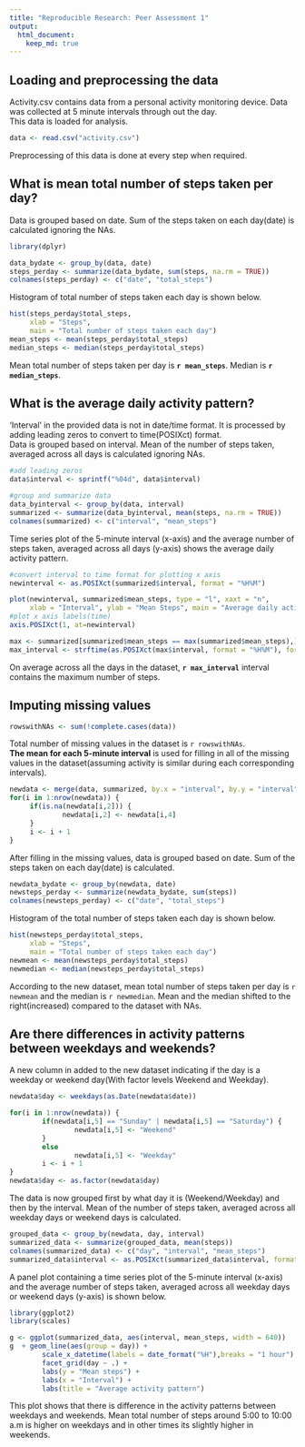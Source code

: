 ```yaml
---
title: "Reproducible Research: Peer Assessment 1"
output: 
  html_document:
    keep_md: true
---
```



## Loading and preprocessing the data
Activity.csv contains data from a personal activity monitoring device. Data was collected at 5 minute intervals through out the day.  
This data is loaded for analysis.

```r
data <- read.csv("activity.csv")
```

Preprocessing of this data is done at every step when required.  

## What is mean total number of steps taken per day?
  
Data is grouped based on date. Sum of the steps taken on each day(date) is calculated ignoring the NAs.
```r
library(dplyr)
```
```r
data_bydate <- group_by(data, date)
steps_perday <- summarize(data_bydate, sum(steps, na.rm = TRUE))
colnames(steps_perday) <- c("date", "total_steps")
```

Histogram of total number of steps taken each day is shown below.  
```r
hist(steps_perday$total_steps,
     xlab = "Steps",
     main = "Total number of steps taken each day")
mean_steps <- mean(steps_perday$total_steps)
median_steps <- median(steps_perday$total_steps)
```

Mean total number of steps taken per day is **`r mean_steps`**.  Median is **`r median_steps`**.  

## What is the average daily activity pattern?
'Interval' in the provided data is not in date/time format. It is processed by adding leading zeros to convert to time(POSIXct) format.  
Data is grouped based on interval.  Mean of the number of steps taken, averaged across all days is calculated ignoring NAs.  

```r
#add leading zeros
data$interval <- sprintf("%04d", data$interval)

#group and summarize data
data_byinterval <- group_by(data, interval)
summarized <- summarize(data_byinterval, mean(steps, na.rm = TRUE))
colnames(summarized) <- c("interval", "mean_steps")
```

Time series plot of the 5-minute interval (x-axis) and the average number of steps taken, averaged across all days (y-axis) shows the average daily activity pattern.  
```r
#convert interval to time format for plotting x axis
newinterval <- as.POSIXct(summarized$interval, format = "%H%M")

plot(newinterval, summarized$mean_steps, type = "l", xaxt = "n",
     xlab = "Interval", ylab = "Mean Steps", main = "Average daily activity pattern")
#plot x axis labels(time)
axis.POSIXct(1, at=newinterval)

```

```r
max <- summarized[summarized$mean_steps == max(summarized$mean_steps),]
max_interval <- strftime(as.POSIXct(max$interval, format = "%H%M"), format="%H:%M")
```
On average across all the days in the dataset, **`r max_interval`** interval contains the maximum number of steps.   

## Imputing missing values
```r
rowswithNAs <- sum(!complete.cases(data)) 
```
Total number of missing values in the dataset is `r rowswithNAs`.    
**The mean for each 5-minute interval** is used for filling in all of the missing values in the dataset(assuming activity is similar during each corresponding intervals).   
```r
newdata <- merge(data, summarized, by.x = "interval", by.y = "interval")
for(i in 1:nrow(newdata)) {
     if(is.na(newdata[i,2])) {
             newdata[i,2] <- newdata[i,4]
     }   
     i <- i + 1
}
```

After filling in the missing values, data is grouped based on date. Sum of the steps taken on each day(date) is calculated.  


```r
newdata_bydate <- group_by(newdata, date)
newsteps_perday <- summarize(newdata_bydate, sum(steps))
colnames(newsteps_perday) <- c("date", "total_steps")
```
Histogram of the total number of steps taken each day is shown below.
```r
hist(newsteps_perday$total_steps,
     xlab = "Steps",
     main = "Total number of steps taken each day")
newmean <- mean(newsteps_perday$total_steps)
newmedian <- median(newsteps_perday$total_steps)
```
According to the new dataset, mean total number of steps taken per day is `r newmean` and the median is `r newmedian`. 
Mean and the median shifted to the right(increased) compared to the dataset with NAs.

## Are there differences in activity patterns between weekdays and weekends?
A new column in added to the new dataset indicating if the day is a weekday or weekend day(With factor levels Weekend and Weekday).  
```r
newdata$day <- weekdays(as.Date(newdata$date))

for(i in 1:nrow(newdata)) {
        if(newdata[i,5] == "Sunday" | newdata[i,5] == "Saturday") {
                newdata[i,5] <- "Weekend"
        }
        else
                newdata[i,5] <- "Weekday"
        i <- i + 1
}
newdata$day <- as.factor(newdata$day)
```
The data is now grouped first by what day it is (Weekend/Weekday) and then by the interval.  Mean of the number of steps taken, averaged across all weekday days or weekend days is calculated.  
```r
grouped_data <- group_by(newdata, day, interval)
summarized_data <- summarize(grouped_data, mean(steps))
colnames(summarized_data) <- c("day", "interval", "mean_steps")
summarized_data$interval <- as.POSIXct(summarized_data$interval, format = "%H%M")
```
A panel plot containing a time series plot of the 5-minute interval (x-axis) and the average number of steps taken, averaged across all weekday days or weekend days (y-axis) is shown below.
```r
library(ggplot2)
library(scales)

g <- ggplot(summarized_data, aes(interval, mean_steps, width = 640))
g  + geom_line(aes(group = day)) +
        scale_x_datetime(labels = date_format("%H"),breaks = "1 hour") +
        facet_grid(day ~ .) +
        labs(y = "Mean steps") +
        labs(x = "Interval") +
        labs(title = "Average activity pattern")

```

This plot shows that there is difference in the activity patterns between weekdays and weekends.  Mean total number of steps around 5:00 to 10:00 a.m is higher on weekdays and in other times its slightly higher in weekends.
